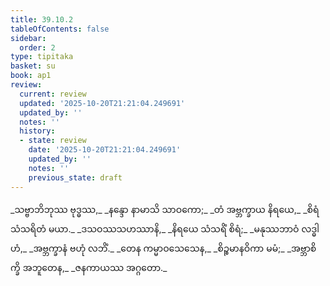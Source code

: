 ```yaml
---
title: 39.10.2
tableOfContents: false
sidebar:
  order: 2
type: tipitaka
basket: su
book: ap1
review:
  current: review
  updated: '2025-10-20T21:21:04.249691'
  updated_by: ''
  notes: ''
  history:
  - state: review
    date: '2025-10-20T21:21:04.249691'
    updated_by: ''
    notes: ''
    previous_state: draft
---
```



<DynamicBreadcrumb />


<ReviewStatus review={frontmatter.review} showDetails={true} />

<HypothesisAnnotation frontmatter={frontmatter} />

<Division number="70" book="ap1" e="ch" v="20" p="347">

<Paragraph number="4264" type="verses" book="ap1">
_သဗ္ဗာဘိဘုဿ ဗုဒ္ဓဿ,_  
_နန္ဒော နာမာသိ သာဝကော;_  
_တံ အဗ္ဘက္ခာယ နိရယေ,_  
_စိရံ သံသရိတံ မယာ._  

</Paragraph>

</Division>
<Division number="71" book="ap1" e="ch" v="20" p="347">

<Paragraph number="4265" type="verses" book="ap1">
_ဒသဝဿသဟဿာနိ,_  
_နိရယေ သံသရိံ စိရံ;_  
_မနုဿဘာဝံ လဒ္ဓါဟံ,_  
_အဗ္ဘက္ခာနံ ဗဟုံ လဘိံ._  

</Paragraph>

</Division>
<Division number="72" book="ap1" e="ch" v="20" p="347">

<Paragraph number="4266" type="verses" book="ap1">
_တေန ကမ္မာဝသေသေန,_  
_စိဉ္စမာနဝိကာ မမံ;_  
_အဗ္ဘာစိက္ခိ အဘူတေန,_  
_ဇနကာယဿ အဂ္ဂတော._
</Paragraph>
</Division>